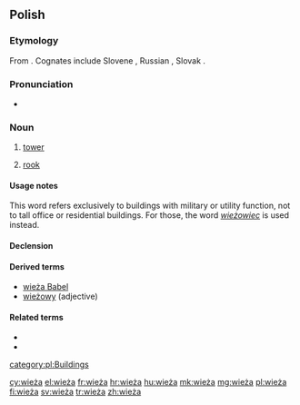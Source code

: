 ==Polish==

===Etymology===
From {{etyl|sla-pro|pl}} {{m|sla-pro|*věža}}. Cognates include Slovene {{term|veža||hallway|lang=sl}}, Russian {{term|вежа||caravan; tower|lang=ru}}, Slovak {{term|veža||tower|lang=sk}}.

===Pronunciation===
* {{audio|Pl-wieża.ogg|audio|lang=pl}}

===Noun===
{{pl-noun|f|dim=wieżyczka}}

# [[tower]]
# {{context|chess|lang=pl}} [[rook]]

====Usage notes====
This word refers exclusively to buildings with military or utility function, not to tall office or residential buildings. For those, the word ''[[wieżowiec]]'' is used instead.

====Declension====
{{pl-decl-noun-f|wie|ż}}

====Derived terms====
* [[wieża Babel]]
* [[wieżowy]] (adjective)

====Related terms====
* {{l/pl|wieżówka}}
* {{l/pl|wieżowiec}}

[[category:pl:Buildings]]

[[cy:wieża]]
[[el:wieża]]
[[fr:wieża]]
[[hr:wieża]]
[[hu:wieża]]
[[mk:wieża]]
[[mg:wieża]]
[[pl:wieża]]
[[fi:wieża]]
[[sv:wieża]]
[[tr:wieża]]
[[zh:wieża]]